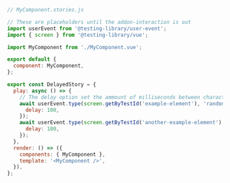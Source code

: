 ```js
// MyComponent.stories.js

// These are placeholders until the addon-interaction is out
import userEvent from '@testing-library/user-event';
import { screen } from '@testing-library/vue';

import MyComponent from './MyComponent.vue';

export default {
  component: MyComponent,
};

export const DelayedStory = {
  play: async () => {
    // The delay option set the ammount of milliseconds between characters being typed
    await userEvent.type(screen.getByTestId('example-element'), 'random string', {
      delay: 100,
    });
    await userEvent.type(screen.getByTestId('another-example-element'), 'another random string', {
      delay: 100,
    });
  },
  render: () => ({
    components: { MyComponent },
    template: '<MyComponent />',
  }),
};
```